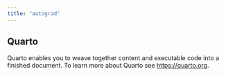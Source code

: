 ```yaml
---
title: "autograd"
---
```


## Quarto

Quarto enables you to weave together content and executable code into a finished document. To learn more about Quarto see <https://quarto.org>.
